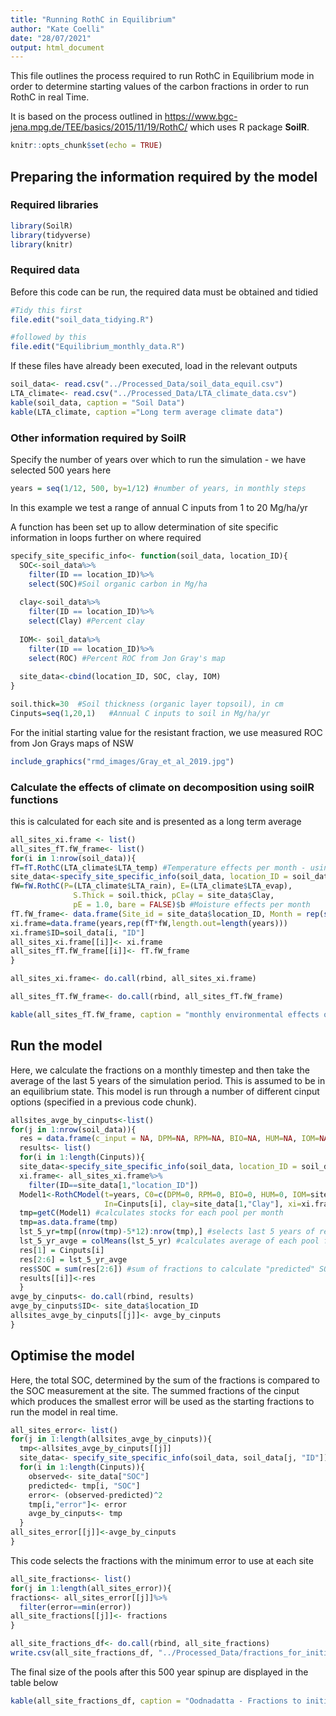 ```yaml
---
title: "Running RothC in Equilibrium"
author: "Kate Coelli"
date: "28/07/2021"
output: html_document
---
```


This file outlines the process required to run RothC in Equilibrium mode in order to determine starting values of the carbon fractions in order to run RothC in real Time.

It is based on the process outlined in <https://www.bgc-jena.mpg.de/TEE/basics/2015/11/19/RothC/> which uses R package **SoilR**.


```r
knitr::opts_chunk$set(echo = TRUE)
```

## Preparing the information required by the model

### Required libraries 
```r
library(SoilR)
library(tidyverse)
library(knitr)

```

### Required data
Before this code can be run, the required data must be obtained and tidied

```r
#Tidy this first
file.edit("soil_data_tidying.R")

#followed by this
file.edit("Equilibrium_monthly_data.R")
```

If these files have already been executed, load in the relevant outputs

```r
soil_data<- read.csv("../Processed_Data/soil_data_equil.csv")
LTA_climate<- read.csv("../Processed_Data/LTA_climate_data.csv")
kable(soil_data, caption = "Soil Data")
kable(LTA_climate, caption ="Long term average climate data")
```

### Other information required by SoilR

Specify the number of years over which to run the simulation - we have selected 500 years here

```r
years = seq(1/12, 500, by=1/12) #number of years, in monthly steps
```

In this example we test a range of annual C inputs from 1 to 20 Mg/ha/yr

A function has been set up to allow determination of site specific information in loops further on where required

```r
specify_site_specific_info<- function(soil_data, location_ID){
  SOC<-soil_data%>%
    filter(ID == location_ID)%>%
    select(SOC)#Soil organic carbon in Mg/ha 
  
  clay<-soil_data%>%
    filter(ID == location_ID)%>%
    select(Clay) #Percent clay
  
  IOM<- soil_data%>%
    filter(ID == location_ID)%>%
    select(ROC) #Percent ROC from Jon Gray's map
    
  site_data<-cbind(location_ID, SOC, clay, IOM)
}

soil.thick=30  #Soil thickness (organic layer topsoil), in cm
Cinputs=seq(1,20,1)   #Annual C inputs to soil in Mg/ha/yr 

```

For the initial starting value for the resistant fraction, we use measured ROC from Jon Grays maps of NSW

```r

include_graphics("rmd_images/Gray_et_al_2019.jpg")

```



### Calculate the effects of climate on decomposition using soilR functions
this is calculated for each site and is presented as a long term average
```r
all_sites_xi.frame <- list()
all_sites_fT.fW_frame<- list()
for(i in 1:nrow(soil_data)){
fT=fT.RothC(LTA_climate$LTA_temp) #Temperature effects per month - using the same values across all sites
site_data<-specify_site_specific_info(soil_data, location_ID = soil_data[i, "ID"])
fW=fW.RothC(P=(LTA_climate$LTA_rain), E=(LTA_climate$LTA_evap), 
              S.Thick = soil.thick, pClay = site_data$Clay, 
              pE = 1.0, bare = FALSE)$b #Moisture effects per month
fT.fW_frame<- data.frame(Site_id = site_data$location_ID, Month = rep(seq(1,12,1)), Temperature = fT, Water = fW)
xi.frame=data.frame(years,rep(fT*fW,length.out=length(years)))
xi.frame$ID=soil_data[i, "ID"]
all_sites_xi.frame[[i]]<- xi.frame
all_sites_fT.fW_frame[[i]]<- fT.fW_frame
}

all_sites_xi.frame<- do.call(rbind, all_sites_xi.frame)

all_sites_fT.fW_frame<- do.call(rbind, all_sites_fT.fW_frame)
```


```r
kable(all_sites_fT.fW_frame, caption = "monthly environmental effects on decomposition")

```


## Run the model
Here, we calculate the fractions on a monthly timestep and then take the average of the last 5 years of the simulation period.
This is assumed to be in an equilibrium state. 
This model is run through a number of different cinput options (specified in a previous code chunk).

```r

allsites_avge_by_cinputs<-list()
for(j in 1:nrow(soil_data)){
  res = data.frame(c_input = NA, DPM=NA, RPM=NA, BIO=NA, HUM=NA, IOM=NA)
  results<- list()
  for(i in 1:length(Cinputs)){
  site_data<-specify_site_specific_info(soil_data, location_ID = soil_data[j, "ID"])
  xi.frame<- all_sites_xi.frame%>%
    filter(ID==site_data[1,"location_ID"])
  Model1<-RothCModel(t=years, C0=c(DPM=0, RPM=0, BIO=0, HUM=0, IOM=site_data[1,"ROC"]),
                     In=Cinputs[i], clay=site_data[1,"Clay"], xi=xi.frame) #Loads the model
  tmp=getC(Model1) #calculates stocks for each pool per month
  tmp=as.data.frame(tmp)
  lst_5_yr=tmp[(nrow(tmp)-5*12):nrow(tmp),] #selects last 5 years of results
  lst_5_yr_avge = colMeans(lst_5_yr) #calculates average of each pool for last 5 years
  res[1] = Cinputs[i]
  res[2:6] = lst_5_yr_avge
  res$SOC = sum(res[2:6]) #sum of fractions to calculate "predicted" SOC
  results[[i]]<-res
  }
avge_by_cinputs<- do.call(rbind, results)
avge_by_cinputs$ID<- site_data$location_ID
allsites_avge_by_cinputs[[j]]<- avge_by_cinputs
}
```


## Optimise the model
Here, the total SOC, determined by the sum of the fractions is compared to the SOC measurement at the site.
The summed fractions of the cinput which produces the smallest error will be used as the starting fractions to run the model in real time.

```r
all_sites_error<- list()
for(j in 1:length(allsites_avge_by_cinputs)){
  tmp<-allsites_avge_by_cinputs[[j]]
  site_data<- specify_site_specific_info(soil_data, soil_data[j, "ID"])
  for(i in 1:length(Cinputs)){
    observed<- site_data["SOC"]
    predicted<- tmp[i, "SOC"]
    error<- (observed-predicted)^2
    tmp[i,"error"]<- error
    avge_by_cinputs<- tmp
  }
all_sites_error[[j]]<-avge_by_cinputs  
}

```

This code selects the fractions with the minimum error to use at each site

```r
all_site_fractions<- list()
for(j in 1:length(all_sites_error)){
fractions<- all_sites_error[[j]]%>%
  filter(error==min(error))
all_site_fractions[[j]]<- fractions
}

all_site_fractions_df<- do.call(rbind, all_site_fractions)
write.csv(all_site_fractions_df, "../Processed_Data/fractions_for_initialisation.csv")
```


The final size of the pools after this 500 year spinup are displayed in the table below

```r
kable(all_site_fractions_df, caption = "Oodnadatta - Fractions to initialise real time model and c inputs used to acquire them")

```

